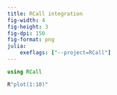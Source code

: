 ```yaml
---
title: RCall integration
fig-width: 4
fig-height: 3
fig-dpi: 150
fig-format: png
julia:
    exeflags: ["--project=RCall"]
---
```


```julia
using RCall
```

```julia
R"plot(1:10)"
```
